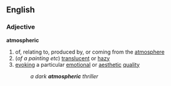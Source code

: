 ==English==
===Adjective===
'''atmospheric'''
# of, relating to, produced by, or coming from the [[atmosphere]]
#(''of a painting etc'') [[translucent]] or [[hazy]]
# [[evoking]] a particular [[emotional]] or [[aesthetic]] [[quality]]
#:'' a dark '''atmospheric''' thriller ''